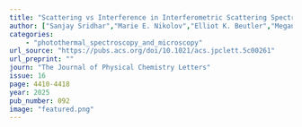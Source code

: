 ```yaml
---
title: "Scattering vs Interference in Interferometric Scattering Spectroscopy of Plasmonic Nanoparticles"
author: ["Sanjay Sridhar","Marie E. Nikolov","Elliot K. Beutler","Megan Knobeloch","Bianca Paranzino","Kelly L. Vernon","Yaxu Zhong","Xingchen Ye","Lane A. Baker","Sara E. Skrabalak","David J. Masiello","Katherine A. Willets"]
categories: 
    - "photothermal_spectroscopy_and_microscopy"
url_source: "https://pubs.acs.org/doi/10.1021/acs.jpclett.5c00261"
url_preprint: ""
journ: "The Journal of Physical Chemistry Letters"
issue: 16
page: 4410-4418
year: 2025
pub_number: 092
image: "featured.png"
---
```

